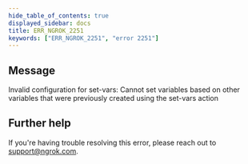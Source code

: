 ```yaml
---
hide_table_of_contents: true
displayed_sidebar: docs
title: ERR_NGROK_2251
keywords: ["ERR_NGROK_2251", "error 2251"]
---
```


## Message

Invalid configuration for set-vars: Cannot set variables based on other variables that were previously created using the set-vars action

## Further help

If you're having trouble resolving this error, please reach out to [support@ngrok.com](mailto:support@ngrok.com?subject=Help%20with%20ERR_NGROK_2251).
